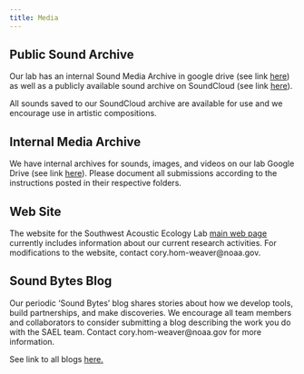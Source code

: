 ```yaml
---
title: Media
---
```


## Public Sound Archive

Our lab has an internal Sound Media Archive in google drive (see link [here](https://drive.google.com/drive/folders/1QjT2dlLJqxO8SmOAfevDQeIo66QqdQ1u?usp=share_link)) as well as a publicly available sound archive on SoundCloud (see link [here](https://soundcloud.com/southwestacousticecology)).

All sounds saved to our SoundCloud archive are available for use and we encourage use in artistic compositions.

## Internal Media Archive

We have internal archives for sounds, images, and videos on our lab Google Drive (see link [here](https://drive.google.com/drive/folders/1s3oXdWLnbofaL1_IwhBoHBVDTBZx1qtB?usp=sharing)). Please document all submissions according to the instructions posted in their respective folders.

## Web Site

The website for the Southwest Acoustic Ecology Lab [main web page](https://www.fisheries.noaa.gov/west-coast/science-data/southwest-acoustic-ecology-lab) currently includes information about our current research activities. For modifications to the website, contact cory.hom-weaver\@noaa.gov.

## Sound Bytes Blog

Our periodic 'Sound Bytes' blog shares stories about how we develop tools, build partnerships, and make discoveries. We encourage all team members and collaborators to consider submitting a blog describing the work you do with the SAEL team. Contact cory.hom-weaver\@noaa.gov for more information.

See link to all blogs [here.](https://www.fisheries.noaa.gov/taxonomy/term/1000356091)
